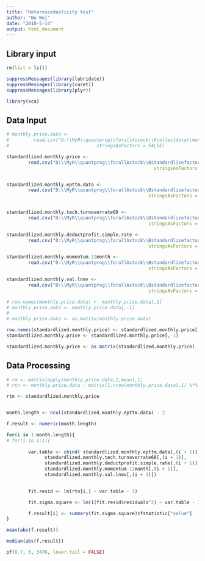 ```yaml
---
title: "Heteroscedasticity test"
author: "Wu Wei"
date: "2018-5-14"
output: html_document
---
```




## Library input
```r
rm(list = ls())

suppressMessages(library(lubridate))
suppressMessages(library(caret))
suppressMessages(library(plyr))

library(sca)

```

## Data Input

```r

# monthly.price.data <- 
#         read.csv("D:\\MyR\\quantprog\\forallAstock\\Acollectdata\\monthly.price.data.csv", 
#                                stringsAsFactors = FALSE)

standardlized.monthly.price <- 
        read.csv("D:\\MyR\\quantprog\\forallAstock\\Bstandardlizefactor\\standardlized.monthly.price.csv", 
                                                      stringsAsFactors = FALSE)


standardlized.monthly.epttm.data <- 
        read.csv("D:\\MyR\\quantprog\\forallAstock\\Bstandardlizefactor\\standardlized.monthly.epttm.data.csv", 
                                                    stringsAsFactors = FALSE)


standardlized.monthly.tech.turnoverrate60 <- 
        read.csv("D:\\MyR\\quantprog\\forallAstock\\Bstandardlizefactor\\standardlized.monthly.tech.turnoverrate60.csv", 
                                                    stringsAsFactors = FALSE)

standardlized.monthly.deductprofit.simple.rate <- 
        read.csv("D:\\MyR\\quantprog\\forallAstock\\Bstandardlizefactor\\standardlized.monthly.deductprofit.simple.rate.csv", 
                                                    stringsAsFactors = FALSE)

standardlized.monthly.momentum.12month <- 
        read.csv("D:\\MyR\\quantprog\\forallAstock\\Bstandardlizefactor\\standardlized.monthly.momentum.12month.csv", 
                                                    stringsAsFactors = FALSE)

standardlized.monthly.val.lnmv <- 
        read.csv("D:\\MyR\\quantprog\\forallAstock\\Bstandardlizefactor\\standardlized.monthly.val.lnmv.csv", 
                                                    stringsAsFactors = FALSE)


```

```r
# row.names(monthly.price.data) <- monthly.price.data[,1]
# monthly.price.data <- monthly.price.data[,-1]
# 
# monthly.price.data <- as.matrix(monthly.price.data)
```


```r
row.names(standardlized.monthly.price) <- standardlized.monthly.price[,1]
standardlized.monthly.price <- standardlized.monthly.price[,-1]

standardlized.monthly.price <- as.matrix(standardlized.monthly.price)
```



## Data Processing


```r
# rm <- matrix(apply(monthly.price.data,2,mean),1)
# rtn <- monthly.price.data - matrix(1,nrow(monthly.price.data),1) %*% rm

rtn <- standardlized.monthly.price



```


```r
month.length <- ncol(standardlized.monthly.epttm.data) - 2

f.result <- numeric(month.length)

for(i in 1:month.length){
# for(i in 1:1){
        
        var.table <- cbind( standardlized.monthly.epttm.data[,(i + 1)],
              standardlized.monthly.tech.turnoverrate60[,(i + 1)],
              standardlized.monthly.deductprofit.simple.rate[,(i + 1)],
              standardlized.monthly.momentum.12month[,(i + 1)],
              standardlized.monthly.val.lnmv[,(i + 1)])
        

        fit.resid <- lm(rtn[i,] ~ var.table - 1)

        fit.sigma.square <- lm(I(fit.resid$residuals^2) ~ var.table - 1) 

        f.result[i] <- summary(fit.sigma.square)$fstatistic["value"]
}


```

```r
mean(abs(f.result))

median(abs(f.result))

pf(8.7, 5, 3476, lower.tail = FALSE)
```


